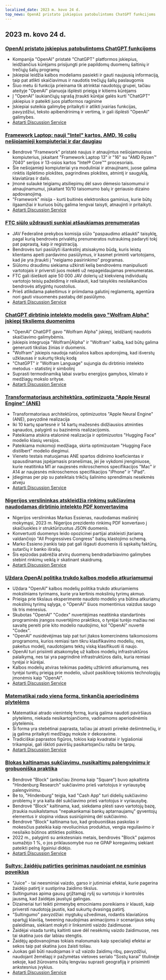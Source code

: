 ```yaml
---
localized_date: 2023 m. kovo 24 d.
top_news: OpenAI pristato įskiepius patobulintoms ChatGPT funkcijoms
---
```


## 2023 m. kovo 24 d.

### [OpenAI pristato įskiepius patobulintoms ChatGPT funkcijoms](https://openai.com/blog/chatgpt-plugins)

- Kompanija "OpenAI" pristatė "ChatGPT" platformos įskiepius, leidžiančius kūrėjams prisijungti prie papildomų duomenų šaltinių ir trečiųjų šalių programų
- Įskiepiai leidžia kalbos modeliams pasiekti ir gauti naujausią informaciją, taip pat atlikti skaičiavimus ir naudotis trečiųjų šalių paslaugomis
- Šiuo metu ši funkcija prieinama tik atrinktai naudotojų grupei, tačiau ateityje "OpenAI" planuoja išplėsti prieigą ir kitiems kūrėjams
- Į "OpenAI" laukiančiųjų sąrašą įtraukti kūrėjai galės kurti "ChatGPT" įskiepius ir pateikti juos platformos raginime
- Įskiepiai suteikia galimybę pritaikyti ir atlikti įvairias funkcijas, pavyzdžiui, teksto apibendrinimą ir vertimą, ir gali išplėsti "OpenAI" galimybes.
- [Aptarti Discussion Service](http://news.ycombinator.com/item?id=35277677)

### [Framework Laptop: nauji "Intel" kartos, AMD, 16 colių nešiojamieji kompiuteriai ir dar daugiau](https://frame.work/)

- Bendrovė "Framework" pristatė naujus ir atnaujintus nešiojamuosius kompiuterius, įskaitant "Framework Laptop 13" ir "16" su "AMD Ryzen™ 7040" serijos ir 13-osios kartos "Intel® Core™" procesoriais.
- Šie nešiojamieji kompiuteriai yra moduliniai ir atnaujinami, juose galima rinktis išplėtimo plokštes, pagrindines plokštes, atmintį ir saugyklą, klaviatūras ir dalis.
- Įmonė sulaukė teigiamų atsiliepimų dėl savo dėmesio taisomumui ir atnaujinamumui, įskaitant 10/10 taisomumo balų ir geriausio dizaino apdovanojimą.
- "Framework" misija - kurti buitinės elektronikos gaminius, kurie būtų ilgaamžiai ir kuriuos būtų galima lengvai taisyti, atnaujinti ir pritaikyti.
- [Aptarti Discussion Service](http://news.ycombinator.com/item?id=35277660)

### [FTC siūlo uždrausti sunkiai atšaukiamas prenumeratas](https://www.theverge.com/2023/3/23/23652373/ftc-click-to-cancel-subscription-service-dark-patterns-ban)

- JAV Federalinė prekybos komisija siūlo "paspaudimo atšaukti" taisyklę, pagal kurią bendrovės privalėtų prenumeratos nutraukimą padaryti tokį pat paprastą, kaip ir registraciją.
- Bendrovės turi pasiūlyti išankstinį atsisakymo būdą, kuris leistų klientams apeiti pardavimo pasiūlymus, ir kasmet priminti vartotojams, kad jie yra įtraukti į "neigiamo pasirinkimo" programas.
- Siūlomu draudimu siekiama užkirsti kelią bendrovėms manipuliuoti vartotojais ir priversti juos mokėti už nepageidaujamas prenumeratas.
- FTC gali išieškoti apie 50 000 JAV dolerių už kiekvieną individualų vartotojo teisių pažeidimą ir reikalauti, kad taisyklės nesilaikančios bendrovės atlygintų nuostolius.
- Prieš atlikdama pakeitimus ir priimdama galutinį reglamentą, agentūra nori gauti visuomenės pastabų dėl pasiūlymo.
- [Aptarti Discussion Service](http://news.ycombinator.com/item?id=35274519)

### [ChatGPT dirbtinio intelekto modelis gavo "Wolfram Alpha" įskiepį tiksliems duomenims](https://writings.stephenwolfram.com/2023/03/chatgpt-gets-its-wolfram-superpowers/)

- "OpenAI" ChatGPT gavo "Wolfram Alpha" įskiepį, leidžiantį naudotis skaičiavimo galimybėmis.
- Įskiepis integruoja "Wolfram|Alpha" ir "Wolfram" kalbą, kad būtų galima generuoti tikslias žinias ir duomenis.
- "Wolfram" įskiepis naudoja natūralios kalbos apdorojimą, kad išverstų užklausas ir sukurtų tikslų kodą
- "ChatGPT" ir "Wolfram Language" sujungia du dirbtinio intelekto metodus - statistinį ir simbolinį
- Suprasti termodinamiką labai svarbu energijos gamybos, klimato ir medžiagų mokslo srityse.
- [Aptarti Discussion Service](http://news.ycombinator.com/item?id=35277925)

### [Transformatoriaus architektūra, optimizuota "Apple Neural Engine" (ANE)](https://github.com/apple/ml-ane-transformers)

- Transformatoriaus architektūros, optimizuotos "Apple Neural Engine" (ANE), pavyzdinė realizacija
- Iki 10 kartų spartesnė ir 14 kartų mažesnės didžiausios atminties sąnaudos, palyginti su bazinėmis realizacijomis.
- Pateikiama atskira etaloninė realizacija ir optimizuotos "Hugging Face" modelio klasių versijos.
- Pateikiama mokomoji medžiaga, skirta optimizuotam "Hugging Face distilbert" modelio diegimui.
- Vieneto testais matuojamas ANE spartos didinimo koeficientas ir spausdinamas įspėjamasis pranešimas, jei jie vykdomi įrenginiuose, kurie neatitinka M1 ar naujesnės mikroschemos specifikacijos "Mac" ir A14 ar naujesnės mikroschemos specifikacijos "iPhone" ir "iPad".
- Įdiegimas per pip su pateiktais trikčių šalinimo sprendimais nesėkmės atveju
- [Aptarti Discussion Service](http://news.ycombinator.com/item?id=35282325)

### [Nigerijos verslininkas atskleidžia rinkimų sukčiavimą naudodamas dirbtinio intelekto PDF konvertavimą](https://markessien.com/posts/drama_of_transcription/)

- Nigerijos verslininkas Markas Essienas, naudodamas mašininį mokymąsi, 2023 m. Nigerijos prezidento rinkimų PDF konvertavo į skaičiuokles ir struktūrizuotus JSON duomenis.
- Konvertuoti duomenys leido opozicinei partijai atskleisti įtariamą valdančiojo "All Progressives Congress" balsų klastojimo schemą.
- Marko Essieno įrankis taip pat gali išgauti duomenis iš sąskaitų faktūrų, sutarčių ir banko išrašų.
- Šis epizodas pabrėžia atvirų duomenų bendradarbiavimo galimybes stebint rinkimų veiklą ir skatinant skaidrumą.
- [Aptarti Discussion Service](http://news.ycombinator.com/item?id=35272227)

### [Uždara OpenAI politika trukdo kalbos modelio atkuriamumui](https://aisnakeoil.substack.com/p/openais-policies-hinder-reproducible)

- Uždara "OpenAI" kalbos modelių politika trukdo atkuriamiems moksliniams tyrimams, kurie yra kertinis mokslinių tyrimų akmuo.
- Prieiga prie tikslaus eksperimente naudoto modelio yra būtina atkuriamų mokslinių tyrimų sąlyga, o "OpenAI" šiuos momentinius vaizdus saugo tik tris mėnesius.
- Skubotas "OpenAI" "Codex" nuvertėjimas neatitinka standartinės programinės įrangos nuvertėjimo praktikos, o tyrėjai turėjo mažiau nei savaitę pereiti prie kito modelio naudojimo, kol "OpenAI" nuvertė "Codex".
- "OpenAI" nusidėvėjimas taip pat turi įtakos komercinėms taikomosioms programoms, kurios remiasi tam tikru klasifikavimo modeliu, nes, pakeitus modelį, naudotojams tektų viską klasifikuoti iš naujo.
- OpenAI turi prisiimti atsakomybę už kalbos modelių infrastruktūros palaikymą, nes tai yra pagrindinė infrastruktūros dalis, kuria remiasi tyrėjai ir kūrėjai.
- Kalbos modelių atviras teikimas padėtų užtikrinti atkuriamumą, nes tyrėjai turėtų prieigą prie modelio, užuot pasikliovę tokiomis technologijų įmonėmis kaip "OpenAI".
- [Aptarti Discussion Service](http://news.ycombinator.com/item?id=35269304)

### [Matematikai rado vieną formą, tinkančią aperiodinėms plytelėms](https://www.newscientist.com/article/2365363-mathematicians-discover-shape-that-can-tile-a-wall-and-never-repeat/)

- Matematikai atrado vienintelę formą, kurią galima naudoti paviršiaus plytelėms, niekada nesikartojančioms, vadinamoms aperiodinėmis plytelėmis.
- Ši forma yra stebėtinai paprasta, tačiau jai atrasti prireikė dešimtmečių, ir ją galima pritaikyti medžiagų moksle ir dekoravime.
- Tradiciškai paprastos figūros, tokios kaip kvadratai ir lygiašoniai trikampiai, gali iškloti paviršių pasikartojančiu raštu be tarpų.
- [Aptarti Discussion Service](http://news.ycombinator.com/item?id=35273707)

### [Blokas kaltinamas sukčiavimu, nusikaltimų palengvinimu ir grobuoniška praktika](https://hindenburgresearch.com/block/)

- Bendrovė "Block" (anksčiau žinoma kaip "Square") buvo apkaltinta "Hindenburg Research" sukčiavimo prieš vartotojus ir vyriausybę palengvinimu.
- Be to, "Hindenburg" teigia, kad "Cash App" turi didelių sukčiavimo problemų ir yra kalta dėl sukčiavimo prieš vartotojus ir vyriausybę.
- Bendrovė "Block" kaltinama, kad, siekdama plėsti savo vartotojų bazę, įtraukia nusikalstamus "nepakankamai bankų aptarnaujamų" gyventojų elementus ir slopina vidaus susirūpinimą dėl sukčiavimo.
- Bendrovė "Block" kaltinama tuo, kad grobuoniškas paskolas ir mokesčius pateikia kaip revoliucinius produktus, vengia reguliavimo ir nesilaiko būtinos atitikties politikos.
- 2022 m., palyginti su ankstesniais metais, bendrovės "Block" pajamos sumažėjo 1 %, o jos priklausomybė nuo ne GPAP koregavimų siekiant pateikti pelną ilgainiui didėjo.
- [Aptarti Discussion Service](http://news.ycombinator.com/item?id=35273782)

### [Sultys: žaidėjų patirties gerinimas naudojant ne esminius poveikius](https://garden.bradwoods.io/notes/design/juice)

- "Juice" - tai neesminiai vaizdo, garso ir jutiminiai efektai, kurie pagerina žaidėjo patirtį ir sustiprina žaidimo tikslus.
- Sultingumas apima gausų grįžtamąjį ryšį su vartotoju ir kontrolės jausmą, kad žaidėjas jaustųsi galingas.
- Dizaineriai turi teikti pirmenybę emociniams poreikiams ir klausti, kaip priversti naudotoją jaustis, kad sukurtų dvasingą patirtį.
- "Sultingumo" pavyzdžiai: mygtukų užvedimas, rodantis klaviatūros spartųjį klavišą, tweening naudojimas animacijoms ir scenarijaus sekų paleidimas, siekiant mokyti ir linksminti vaizdo žaidimuose.
- Žaidėjai visada turėtų kaltinti save dėl nesėkmių vaizdo žaidimuose, nes tai skatina juos dar labiau stengtis.
- Žaidėjų apdovanojimas tokiais malonumais kaip specialieji efektai ar sekos taip pat skatina juos žaisti toliau.
- Juokas gali būti naudojamas ir už vaizdo žaidimų ribų, pavyzdžiui, naudojant žemėlapį ir pažymėtas vietoves serialo "Sostų karai" titulinėje sekoje, kad žiūrovams būtų lengviau suprasti geografiją ir prisiminti ankstesnius įvykius.
- [Aptarti Discussion Service](http://news.ycombinator.com/item?id=35273139)
